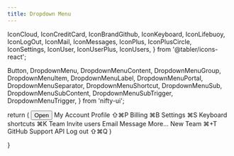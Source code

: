 ```yaml
---
title: Dropdown Menu
---
```


  IconCloud,
  IconCreditCard,
  IconBrandGithub,
  IconKeyboard,
  IconLifebuoy,
  IconLogOut,
  IconMail,
  IconMessages,
  IconPlus,
  IconPlusCircle,
  IconSettings,
  IconUser,
  IconUserPlus,
  IconUsers,
} from '@tabler/icons-react';

  Button,
  DropdownMenu,
  DropdownMenuContent,
  DropdownMenuGroup,
  DropdownMenuItem,
  DropdownMenuLabel,
  DropdownMenuPortal,
  DropdownMenuSeparator,
  DropdownMenuShortcut,
  DropdownMenuSub,
  DropdownMenuSubContent,
  DropdownMenuSubTrigger,
  DropdownMenuTrigger,
} from 'nifty-ui';

  return (
<DropdownMenu>
  <DropdownMenuTrigger asChild>
    <Button variant="outline">Open</Button>
  </DropdownMenuTrigger>
  <DropdownMenuContent className="w-56">
    <DropdownMenuLabel>My Account</DropdownMenuLabel>
    <DropdownMenuSeparator />
    <DropdownMenuGroup>
      <DropdownMenuItem>
        <IconUser className="mr-2 h-4 w-4" />
        <span>Profile</span>
        <DropdownMenuShortcut>⇧⌘P</DropdownMenuShortcut>
      </DropdownMenuItem>
      <DropdownMenuItem>
        <IconCreditCard className="mr-2 h-4 w-4" />
        <span>Billing</span>
        <DropdownMenuShortcut>⌘B</DropdownMenuShortcut>
      </DropdownMenuItem>
      <DropdownMenuItem>
        <IconSettings className="mr-2 h-4 w-4" />
        <span>Settings</span>
        <DropdownMenuShortcut>⌘S</DropdownMenuShortcut>
      </DropdownMenuItem>
      <DropdownMenuItem>
        <IconKeyboard className="mr-2 h-4 w-4" />
        <span>Keyboard shortcuts</span>
        <DropdownMenuShortcut>⌘K</DropdownMenuShortcut>
      </DropdownMenuItem>
    </DropdownMenuGroup>
    <DropdownMenuSeparator />
    <DropdownMenuGroup>
      <DropdownMenuItem>
        <IconUsers className="mr-2 h-4 w-4" />
        <span>Team</span>
      </DropdownMenuItem>
      <DropdownMenuSub>
        <DropdownMenuSubTrigger>
          <IconUserPlus className="mr-2 h-4 w-4" />
          <span>Invite users</span>
        </DropdownMenuSubTrigger>
        <DropdownMenuPortal>
          <DropdownMenuSubContent>
            <DropdownMenuItem>
              <IconMail className="mr-2 h-4 w-4" />
              <span>Email</span>
            </DropdownMenuItem>
            <DropdownMenuItem>
              <IconMessageSquare className="mr-2 h-4 w-4" />
              <span>Message</span>
            </DropdownMenuItem>
            <DropdownMenuSeparator />
            <DropdownMenuItem>
              <IconPlusCircle className="mr-2 h-4 w-4" />
              <span>More...</span>
            </DropdownMenuItem>
          </DropdownMenuSubContent>
        </DropdownMenuPortal>
      </DropdownMenuSub>
      <DropdownMenuItem>
        <IconPlus className="mr-2 h-4 w-4" />
        <span>New Team</span>
        <DropdownMenuShortcut>⌘+T</DropdownMenuShortcut>
      </DropdownMenuItem>
    </DropdownMenuGroup>
    <DropdownMenuSeparator />
    <DropdownMenuItem>
      <IconGithub className="mr-2 h-4 w-4" />
      <span>GitHub</span>
    </DropdownMenuItem>
    <DropdownMenuItem>
      <IconLifeBuoy className="mr-2 h-4 w-4" />
      <span>Support</span>
    </DropdownMenuItem>
    <DropdownMenuItem disabled>
      <IconCloud className="mr-2 h-4 w-4" />
      <span>API</span>
    </DropdownMenuItem>
    <DropdownMenuSeparator />
    <DropdownMenuItem>
      <IconLogOut className="mr-2 h-4 w-4" />
      <span>Log out</span>
      <DropdownMenuShortcut>⇧⌘Q</DropdownMenuShortcut>
    </DropdownMenuItem>
  </DropdownMenuContent>
</DropdownMenu>
  )

}

<div>
  <DropdownMenuDemo />
</div>
